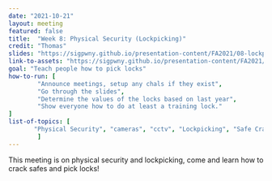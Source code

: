 ```yaml
---
date: "2021-10-21"
layout: meeting
featured: false
title:  "Week 8: Physical Security (Lockpicking)"
credit: "Thomas"
slides: "https://sigpwny.github.io/presentation-content/FA2021/08-lockpicking.pdf"
link-to-assets: "https://sigpwny.github.io/presentation-content/FA2021/08-lockpicking.pdf"
goal: "Teach people how to pick locks"
how-to-run: [
        "Announce meetings, setup any chals if they exist",
        "Go through the slides",
        "Determine the values of the locks based on last year",
        "Show everyone how to do at least a training lock."
]
list-of-topics: [
       "Physical Security", "cameras", "cctv", "Lockpicking", "Safe Cracking"
        ]
---
```


This meeting is on physical security and lockpicking, come and learn how to crack safes and pick locks!